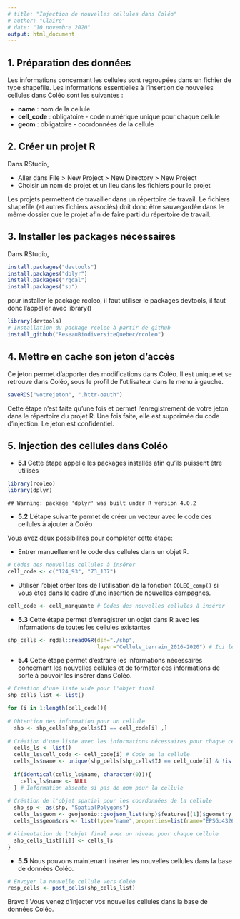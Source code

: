 ```yaml
---
# title: "Injection de nouvelles cellules dans Coléo"
# author: "Claire"
# date: "10 novembre 2020"
output: html_document
---
```


## 1. Préparation des données
Les informations concernant les cellules sont regroupées dans un fichier de type shapefile. Les informations essentielles à l'insertion de nouvelles cellules dans Coléo sont les suivantes :
  
* **name** : nom de la cellule
* **cell_code** : obligatoire - code numérique unique pour chaque cellule
* **geom** : obligatoire - coordonnées de la cellule 

## 2. Créer un projet R
Dans RStudio,

* Aller dans File > New Project > New Directory > New Project
* Choisir un nom de projet et un lieu dans les fichiers pour le projet

Les projets permettent de travailler dans un répertoire de travail. Le fichiers shapefile (et autres fichiers associés) doit donc être sauvegardée dans le même dossier que le projet afin de faire parti du répertoire de travail.

## 3. Installer les packages nécessaires
Dans RStudio,


```r
install.packages("devtools")
install.packages("dplyr")
install.packages("rgdal")
install.packages("sp")
```
pour installer le package rcoleo, il faut utiliser le packages devtools, il faut donc l'appeller avec library()


```r
library(devtools)
# Installation du package rcoleo à partir de github
install_github("ReseauBiodiversiteQuebec/rcoleo") 
```
## 4. Mettre en cache son jeton d'accès
Ce jeton permet d'apporter des modifications dans Coléo. Il est unique et se retrouve dans Coléo, sous le profil de l'utilisateur dans le menu à gauche.

```r
saveRDS("votrejeton", ".httr-oauth")
```
Cette étape n'est faite qu'une fois et permet l'enregistrement de votre jeton dans le répertoire du projet R. Une fois faite, elle est supprimée du code d'injection. Le jeton est confidentiel.

## 5. Injection des cellules dans Coléo

* **5.1** Cette étape appelle les packages installés afin qu'ils puissent être utilisés

```r
library(rcoleo)
library(dplyr)
```

```
## Warning: package 'dplyr' was built under R version 4.0.2
```
* **5.2** L'étape suivante permet de créer un vecteur avec le code des cellules à ajouter à Coléo

Vous avez deux possibilités pour compléter cette étape:

* Entrer manuellement le code des cellules dans un objet R.

```r
# Codes des nouvelles cellules à insérer
cell_code <- c("124_93", "73_137")
```

* Utiliser l'objet créer lors de l'utilisation de la fonction `COLEO_comp()` si vous êtes dans le cadre d'une insertion de nouvelles campagnes.

```r
cell_code <- cell_manquante # Codes des nouvelles cellules à insérer
```

* **5.3** Cette étape permet d'enregistrer un objet dans R avec les informations de toutes les cellules existantes

```r
shp_cells <- rgdal::readOGR(dsn="./shp",
                            layer="Cellule_terrain_2016-2020") # Ici le fichier shapefile est placé dans un dossier shp et on appelle tous les fichiers nommés "Cellule_terrain_2016_2020"
```

* **5.4** Cette étape permet d'extraire les informations nécessaires concernant les nouvelles cellules et de formater ces informations de sorte à pouvoir les insérer dans Coléo. 

```r
# Création d'une liste vide pour l'objet final
shp_cells_list <- list()

for (i in 1:length(cell_code)){
  
# Obtention des information pour un cellule
  shp <- shp_cells[shp_cells$IJ == cell_code[i] ,] 
  
# Création d'une liste avec les informations nécessaires pour chaque cellule
  cells_ls <- list()
  cells_ls$cell_code <- cell_code[i] # Code de la cellule
  cells_ls$name <- unique(shp_cells[shp_cells$IJ == cell_code[i] & !is.na(shp_cells$Nom),]@data$Nom) # Nom de la cellule
  
  if(identical(cells_ls$name, character(0))){
    cells_ls$name <- NULL
  } # Information absente si pas de nom pour la cellule
  
# Création de l'objet spatial pour les coordonnées de la cellule
  shp_sp <- as(shp, "SpatialPolygons")
  cells_ls$geom <- geojsonio::geojson_list(shp)$features[[1]]$geometry # Caractéristiques de l'objet spatial
  cells_ls$geom$crs <- list(type="name",properties=list(name="EPSG:4326")) # Information sur le systême de coordonnées de référence (CRS)

# Alimentation de l'objet final avec un niveau pour chaque cellule
  shp_cells_list[[i]] <- cells_ls 
}
```

* **5.5** Nous pouvons maintenant insérer les nouvelles cellules dans la base de données Coléo.

```r
# Envoyer la nouvelle cellule vers Coléo
resp_cells <- post_cells(shp_cells_list)
```

Bravo ! Vous venez d'injecter vos nouvelles cellules dans la base de données Coléo.
